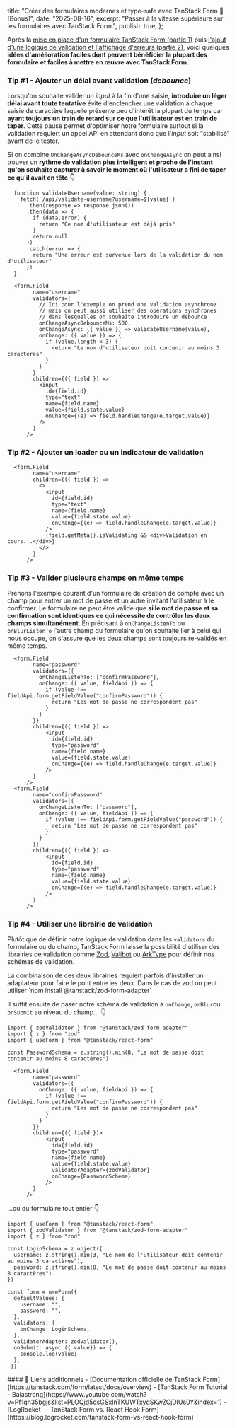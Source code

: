 
  title: "Créer des formulaires modernes et type-safe avec TanStack Form 📝 [Bonus]",
  date: "2025-08-16",
  excerpt:
    "Passer à la vitesse supérieure sur les formulaires avec TanStack Form.",
  publish: true,
};

Après la [mise en place d'un formulaire TanStack Form (partie 1)](/post/tanstack-form-1) puis [l'ajout d'une logique de validation et l'affichage d'erreurs (partie 2)](/post/tanstack-form-2), voici quelques **idées d'amélioration faciles dont peuvent bénéficier la plupart des formulaire et faciles à mettre en œuvre avec TanStack Form**.

### Tip #1 - Ajouter un délai avant validation (*debounce*)

Lorsqu'on souhaite valider un *input* à la fin d'une saisie, **introduire un léger délai avant toute tentative** évite d'enclencher une validation à chaque saisie de caractère laquelle présente peu d'intérêt la plupart du temps car **ayant toujours un train de retard sur ce que l'utilisateur est en train de taper**. Cette pause permet d'optimiser notre formulaire surtout si la validation requiert un appel API en attendant donc que l'*input* soit "stabilisé" avant de le tester. 

Si on combine `OnChangeAsyncDebounceMs` avec `onChangeAsync` on peut ainsi trouver un **rythme de validation plus intelligent et proche de l'instant qu'on souhaite capturer à savoir le moment où l'utilisateur a fini de taper ce qu'il avait en tête** 👇
<br/>

```tsx {18-22}
  function validateUsername(value: string) {
    fetch(`/api/validate-username?username=${value}`)
      .then(response => response.json())
      .then(data => {
        if (data.error) {
          return "Ce nom d'utilisateur est déjà pris"
        }
        return null
      })
      .catch(error => {
        return "Une erreur est survenue lors de la validation du nom d'utilisateur"
      })
  }

  <form.Field 
        name="username" 
        validators={
          // Ici pour l'exemple on prend une validation asynchrone
          // mais on peut aussi utiliser des opérations synchrones
          // dans lesquelles on souhaite introduire un debounce
          onChangeAsyncDebounceMs: 500,
          onChangeAsync: ({ value }) => validateUsername(value),
          onChange: ({ value }) => {
            if (value.length < 3) {
              return "Le nom d'utilisateur doit contenir au moins 3 caractères"
            }
          }
        }
        children={({ field }) => 
          <input 
            id={field.id} 
            type="text"
            name={field.name} 
            value={field.state.value}
            onChange={(e) => field.handleChange(e.target.value)}
          />
        }
      />
```


### Tip #2 - Ajouter un loader ou un indicateur de validation

```tsx {12}
  <form.Field 
        name="username" 
        children={({ field }) => 
          <>
            <input 
              id={field.id} 
              type="text"
              name={field.name} 
              value={field.state.value}
              onChange={(e) => field.handleChange(e.target.value)}
            />
            {field.getMeta().isValidating && <div>Validation en cours...</div>}
          </>
        }
      />
```

### Tip #3 - Valider plusieurs champs en même temps

Prenons l'exemple courant d'un formulaire de création de compte avec un champ pour entrer un mot de passe et un autre invitant l'utilisateur à le confirmer. Le formulaire ne peut être valide que **si le mot de passe et sa confirmation sont identiques ce qui nécessite de contrôler les deux champs simultanément**. En précisant à `onChangeListenTo` ou `onBlurListenTo` l'autre champ du formulaire qu'on souhaite lier à celui qui nous occupe, on s'assure que les deux champs sont toujours re-validés en même temps.

```tsx {4,24}
  <form.Field 
        name="password" 
        validators={{
          onChangeListenTo: ["confirmPassword"],
          onChange: ({ value, fieldApi }) => {
            if (value !== fieldApi.form.getFieldValue("confirmPassword")) {
              return "Les mot de passe ne correspondent pas"
            }
          }
        }}
        children={({ field }) => 
            <input 
              id={field.id} 
              type="password"
              name={field.name} 
              value={field.state.value}
              onChange={(e) => field.handleChange(e.target.value)}
            />
        }
      />
  <form.Field 
        name="confirmPassword" 
        validators={{
          onChangeListenTo: ["password"],
          onChange: ({ value, fieldApi }) => {
            if (value !== fieldApi.form.getFieldValue("password")) {
              return "Les mot de passe ne correspondent pas"
            }
          }
        }}
        children={({ field }) => 
            <input 
              id={field.id} 
              type="password"
              name={field.name} 
              value={field.state.value}
              onChange={(e) => field.handleChange(e.target.value)}
            />
        }
      />
```

### Tip #4 - Utiliser une librairie de validation

Plutôt que de définir notre logique de validation dans les `validators` du formulaire ou du champ, TanStack Form laisse la possibilité d'utiliser des librairies de validation comme [Zod](https://zod.dev/), [Valibot](https://valibot.dev/) ou [ArkType](https://arktype.io/) pour définir nos schémas de validation.

<InformationBanner>
  La combinaison de ces deux librairies requiert parfois d'installer un adaptateur pour faire le pont entre les deux. Dans le cas de zod on peut utiliser `npm install @tanstack/zod-form-adapter`
</InformationBanner>

Il suffit ensuite de paser notre schéma de validation à `onChange`, `onBlur`ou `onSubmit` au niveau du champ... 👇

```tsx {21-22}
import { zodValidator } from "@tanstack/zod-form-adapter"
import { z } from "zod"
import { useForm } from "@tanstack/react-form"

const PasswordSchema = z.string().min(8, "Le mot de passe doit contenir au moins 8 caractères")

  <form.Field 
        name="password" 
        validators={{
          onChange: ({ value, fieldApi }) => {
            if (value !== fieldApi.form.getFieldValue("confirmPassword")) {
              return "Les mot de passe ne correspondent pas"
            }
          }
        }}
        children={({ field })> 
            <input 
              id={field.id} 
              type="password"
              name={field.name} 
              value={field.state.value}
              validatorAdapter={zodValidator}
              onChange={PasswordSchema}
            />
        }
      />
```

...ou du formulaire tout entier 👇

```tsx {5-8,16}
import { useForm } from "@tanstack/react-form"
import { zodValidator } from "@tanstack/zod-form-adapter"
import { z } from "zod"

const LoginSchema = z.object({
  username: z.string().min(3, "Le nom de l'utilisateur doit contenir au moins 3 caractères"),
  password: z.string().min(8, "Le mot de passe doit contenir au moins 8 caractères")
})

const form = useForm({ 
  defaultValues: {
    username: "",
    password: "",
  },
  validators: {
    onChange: LoginSchema,
  },
  validatorAdapter: zodValidator(),
  onSubmit: async ({ value}) => {
    console.log(value)
  },
 })
```

<div className="useful-links">
  #### 🔗 Liens additionnels 
  - <ExternalLink /> [Documentation officielle de TanStack Form](https://tanstack.com/form/latest/docs/overview)
  - <ExternalLink /> [TanStack Form Tutorial - Balastrong](https://www.youtube.com/watch?v=Pf1qn35bgjs&list=PLOQjd5dsGSxInTKUWTxyqSKwZCjDIUs0Y&index=1)
  - <ExternalLink /> [LogRocket — TanStack Form vs. React Hook Form](https://blog.logrocket.com/tanstack-form-vs-react-hook-form)
</div>